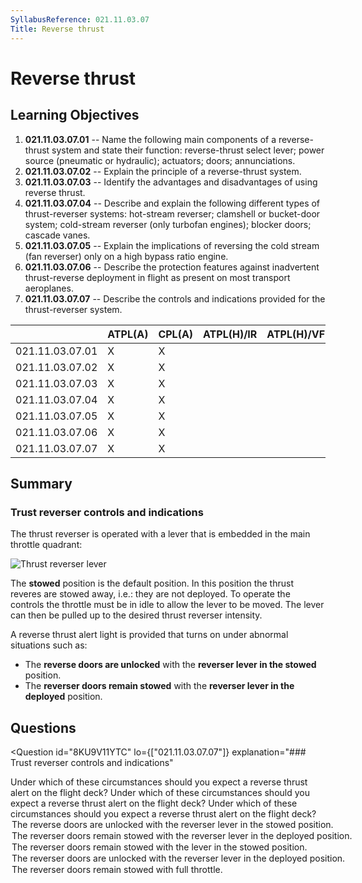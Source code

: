 ```yaml
---
SyllabusReference: 021.11.03.07
Title: Reverse thrust
---
```


# Reverse thrust

## Learning Objectives

1. **021.11.03.07.01** -- Name the following main components of a reverse-thrust
   system and state their function: reverse-thrust select lever; power source
   (pneumatic or hydraulic); actuators; doors; annunciations.
2. **021.11.03.07.02** -- Explain the principle of a reverse-thrust system.
3. **021.11.03.07.03** -- Identify the advantages and disadvantages of using
   reverse thrust.
4. **021.11.03.07.04** -- Describe and explain the following different types of
   thrust-reverser systems: hot-stream reverser; clamshell or bucket-door
   system; cold-stream reverser (only turbofan engines); blocker doors; cascade
   vanes.
5. **021.11.03.07.05** -- Explain the implications of reversing the cold stream
   (fan reverser) only on a high bypass ratio engine.
6. **021.11.03.07.06** -- Describe the protection features against inadvertent
   thrust-reverse deployment in flight as present on most transport aeroplanes.
7. **021.11.03.07.07** -- Describe the controls and indications provided for the
   thrust-reverser system.

|                 | ATPL(A) | CPL(A) | ATPL(H)/IR | ATPL(H)/VFR | CPL(H) | IR  | CBIR(A) |
| --------------- | ------- | ------ | ---------- | ----------- | ------ | --- | ------- |
| 021.11.03.07.01 | X       | X      |            |             |        |     |         |
| 021.11.03.07.02 | X       | X      |            |             |        |     |         |
| 021.11.03.07.03 | X       | X      |            |             |        |     |         |
| 021.11.03.07.04 | X       | X      |            |             |        |     |         |
| 021.11.03.07.05 | X       | X      |            |             |        |     |         |
| 021.11.03.07.06 | X       | X      |            |             |        |     |         |
| 021.11.03.07.07 | X       | X      |            |             |        |     |         |

## Summary

### Trust reverser controls and indications

The thrust reverser is operated with a lever that is embedded in the main
throttle quadrant:

![Thrust reverser lever](images/021.11.03.07-01.jpeg)

The **stowed** position is the default position. In this position the thrust
reveres are stowed away, i.e.: they are not deployed. To operate the controls
the throttle must be in idle to allow the lever to be moved. The lever can then
be pulled up to the desired thrust reverser intensity.

A reverse thrust alert light is provided that turns on under abnormal situations
such as:

- The **reverse doors are unlocked** with the **reverser lever in the stowed**
  position.
- The **reverser doors remain stowed** with the **reverser lever in the
  deployed** position.

## Questions

<Question
  id="8KU9V11YTC"
  lo={["021.11.03.07.07"]}
  explanation="### Trust reverser controls and indications"
>
  <Text variant="oneCorrect">
    Under which of these circumstances should you expect a reverse thrust alert
    on the flight deck?
  </Text>
  <Text variant="oneTwo">
    Under which of these circumstances should you expect a reverse thrust alert
    on the flight deck?
  </Text>
  <Text variant="multipleCorrect" select={4}>
    Under which of these circumstances should you expect a reverse thrust alert
    on the flight deck?
  </Text>
  <Option
    alwaysCorrect
    why="This is an abnormal situation. The doors should be locked in the stowed position."
  >
    The reverse doors are unlocked with the reverser lever in the stowed
    position.
  </Option>
  <Option
    alwaysCorrect
    why="This is an abnormal situation. The doors should be open in the deployed position."
  >
    The reverser doors remain stowed with the reverser lever in the deployed
    position.
  </Option>
  <Option why="This is a normal situation. The throttle lever setting corresponds to the current state of the system. No warning light required.">
    The reverser doors remain stowed with the lever in the stowed position.
  </Option>
  <Option why="This is a normal situation. The throttle lever setting corresponds to the current state of the system. No warning light required.">
    The reverser doors are unlocked with the reverser lever in the deployed
    position.
  </Option>
  <Option why="At full throttle the reverser doors should definitely be closed. So all is good.  No warning light required.">
    The reverser doors remain stowed with full throttle.
  </Option>
</Question>
